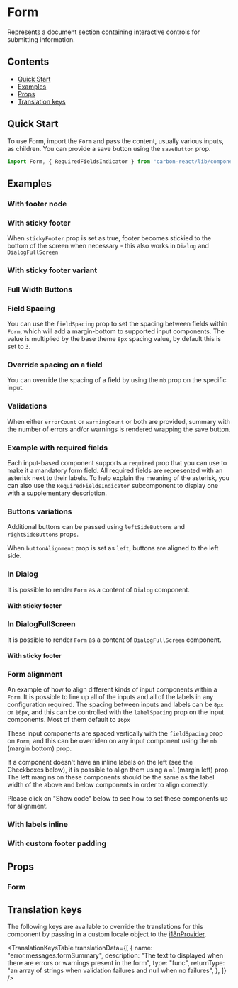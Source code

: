 

<Meta of={FormStories} />

# Form

Represents a document section containing interactive controls for submitting information.

## Contents

- [Quick Start](#quick-start)
- [Examples](#examples)
- [Props](#props)
- [Translation keys](#translation-keys)

## Quick Start

To use Form, import the `Form` and pass the content, usually various inputs, as children.
You can provide a save button using the `saveButton` prop.

```javascript
import Form, { RequiredFieldsIndicator } from "carbon-react/lib/components/form";
```

## Examples

### With footer node

<Canvas of={FormStories.WithFooterNode} />

### With sticky footer

When `stickyFooter` prop is set as true, footer becomes stickied to the bottom of the screen when necessary - this also works in `Dialog` and `DialogFullScreen`

<Canvas of={FormStories.DefaultWithStickyFooter} />

### With sticky footer variant

<Canvas of={FormStories.StickyFooterVariant} />

### Full Width Buttons

<Canvas of={FormStories.WithFullWidthButtons} />

### Field Spacing

You can use the `fieldSpacing` prop to set the spacing between fields within `Form`, which will add a margin-bottom to supported input components. 
The value is multiplied by the base theme `8px` spacing value, by default this is set to `3`.

<Canvas of={FormStories.FieldSpacing} />

### Override spacing on a field

You can override the spacing of a field by using the `mb` prop on the specific input.

<Canvas of={FormStories.OverrideFieldSpacing} />

### Validations

When either `errorCount` or `warningCount` or both are provided, summary with the number of errors and/or warnings is rendered wrapping the save button.

<Canvas of={FormStories.WithErrorsSummary} />

<Canvas of={FormStories.WithWarningsSummary} />

<Canvas of={FormStories.WithBothErrorsAndWarningsSummary} />

### Example with required fields

Each input-based component supports a `required` prop that you can use to make it a mandatory form field. All required fields are represented with an asterisk next to their labels. To help explain the meaning of the asterisk, you can also use the `RequiredFieldsIndicator` subcomponent to display one with a supplementary description.

<Canvas name="with required fields" of={FormStories.WithRequiredFields} />

### Buttons variations

Additional buttons can be passed using `leftSideButtons` and `rightSideButtons` props.

<Canvas of={FormStories.WithAdditionalButtons} />

When `buttonAlignment` prop is set as `left`, buttons are aligned to the left side.

<Canvas of={FormStories.WithButtonsAlignedToTheLeft} />

### In Dialog

It is possible to render `Form` as a content of `Dialog` component.

<Canvas of={FormStories.InDialog} />

#### With sticky footer

<Canvas of={FormStories.InDialogWithStickyFooter} />

### In DialogFullScreen

It is possible to render `Form` as a content of `DialogFullScreen` component.

<Canvas of={FormStories.InDialogFullScreen} />

#### With sticky footer

<Canvas of={FormStories.InDialogFullScreenWithStickyFooter} />

### Form alignment

An example of how to align different kinds of input components within a `Form`. It is possible to line up all of the inputs and all of the labels in any configuration required. The spacing between inputs and labels can be `8px` or `16px`, and this can be controlled with the `labelSpacing` prop on the input components. Most of them default to `16px`

These input components are spaced vertically with the `fieldSpacing` prop on `Form`, and this can be overriden on any input component using the `mb` (margin bottom) prop.

If a component doesn't have an inline labels on the left (see the Checkboxes below), it is possible to align them using a `ml` (margin left) prop. The left margins on these components should be the same as the label width of the above and below components in order to align correctly.

Please click on "Show code" below to see how to set these components up for alignment.

<Canvas of={FormStories.FormAlignmentExample} />

### With labels inline

<Canvas of={FormStories.WithLabelsInline} />

### With custom footer padding

<Canvas of={FormStories.WithCustomFooterPadding} />

## Props

### Form

<ArgTypes of={FormStories} />

## Translation keys

The following keys are available to override the translations for this component by passing in a custom locale object to the
[i18nProvider](../?path=/docs/documentation-i18n--docs).

<TranslationKeysTable
  translationData={[
    {
      name: "error.messages.formSummary",
      description:
        "The text to displayed when there are errors or warnings present in the form",
      type: "func",
      returnType:
        "an array of strings when validation failures and null when no failures",
    },
  ]}
/>

